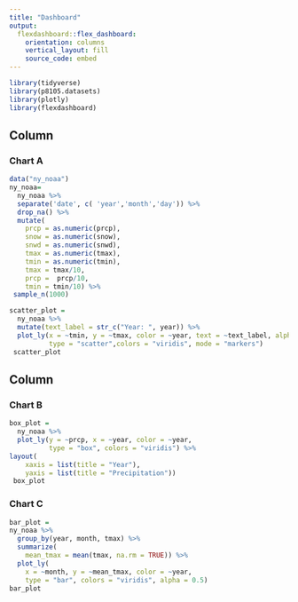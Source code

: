 ```yaml
---
title: "Dashboard"
output: 
  flexdashboard::flex_dashboard:
    orientation: columns
    vertical_layout: fill
    source_code: embed
---
```


```r
library(tidyverse)
library(p8105.datasets)
library(plotly)
library(flexdashboard)
```

Column {data-width=650}
-----------------------------------------------------------------------

### Chart A

```r
data("ny_noaa")
ny_noaa= 
  ny_noaa %>% 
  separate('date', c( 'year','month','day')) %>% 
  drop_na() %>% 
  mutate(
    prcp = as.numeric(prcp),
    snow = as.numeric(snow),
    snwd = as.numeric(snwd), 
    tmax = as.numeric(tmax), 
    tmin = as.numeric(tmin), 
    tmax = tmax/10,
    prcp =  prcp/10,
    tmin = tmin/10) %>% 
 sample_n(1000)

scatter_plot = 
  ny_noaa %>% 
  mutate(text_label = str_c("Year: ", year)) %>% 
  plot_ly(x = ~tmin, y = ~tmax, color = ~year, text = ~text_label, alpha = .5, 
          type = "scatter",colors = "viridis", mode = "markers")
 scatter_plot
```

Column {data-width=350}
-----------------------------------------------------------------------

### Chart B

```r
box_plot =
  ny_noaa %>%
  plot_ly(y = ~prcp, x = ~year, color = ~year,
          type = "box", colors = "viridis") %>%
layout(
    xaxis = list(title = "Year"),
    yaxis = list(title = "Precipitation"))
 box_plot
```

### Chart C

```r
bar_plot =
ny_noaa %>% 
  group_by(year, month, tmax) %>% 
  summarize(
    mean_tmax = mean(tmax, na.rm = TRUE)) %>% 
  plot_ly(
    x = ~month, y = ~mean_tmax, color = ~year,
    type = "bar", colors = "viridis", alpha = 0.5)
bar_plot
```

